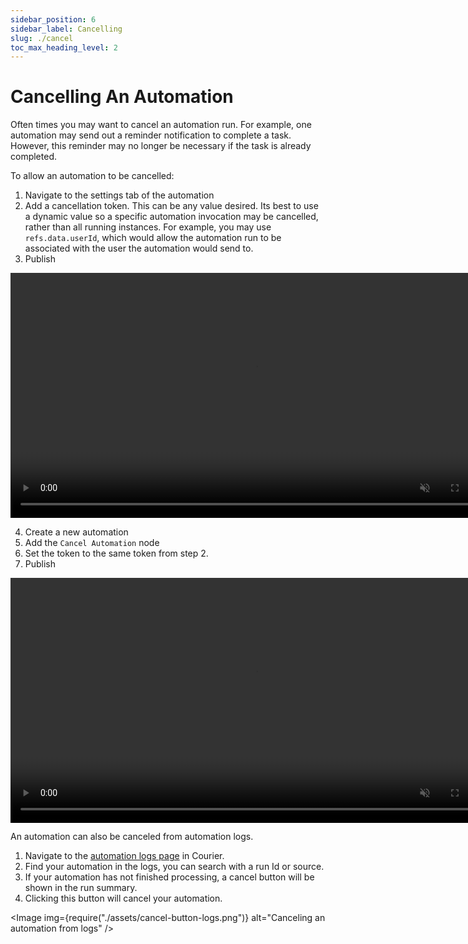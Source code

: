 ```yaml
---
sidebar_position: 6
sidebar_label: Cancelling
slug: ./cancel
toc_max_heading_level: 2
---
```



# Cancelling An Automation

Often times you may want to cancel an automation run. For example, one automation may send out
a reminder notification to complete a task. However, this reminder may no longer be necessary
if the task is already completed.

To allow an automation to be cancelled:

1. Navigate to the settings tab of the automation
2. Add a cancellation token. This can be any value desired. Its best to use a dynamic value so
   a specific automation invocation may be cancelled, rather than all running instances. For
   example, you may use `refs.data.userId`, which would allow the automation run to be associated
   with the user the automation would send to.
3. Publish

<video width="783" loop autoPlay muted controls>
  <source src={settingUpCancellationURL} />
</video>

4. Create a new automation
5. Add the `Cancel Automation` node
6. Set the token to the same token from step 2.
7. Publish

<video width="783" loop autoPlay muted controls>
  <source src={segmentCancelNodeURL} />
</video>

An automation can also be canceled from automation logs. 

1. Navigate to the [automation logs page](https://app.courier.com/logs/automations) in Courier.  
2. Find your automation in the logs, you can search with a run Id or source.
3. If your automation has not finished processing, a cancel button will be shown in the run summary.
4. Clicking this button will cancel your automation.

<Image img={require("./assets/cancel-button-logs.png")} alt="Canceling an automation from logs" />
